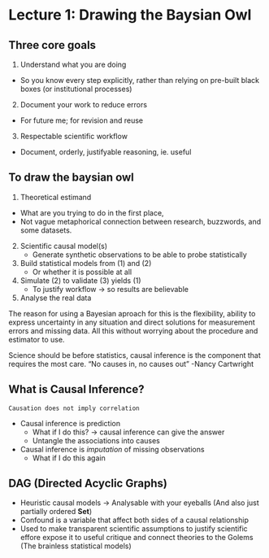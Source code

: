 # Lecture 1: Drawing the Baysian Owl

## Three core goals

 1. Understand what you are doing
   - So you know every step explicitly, rather than relying on pre-built black boxes (or institutional processes)
 2. Document your work to reduce errors
   - For future me; for revision and reuse
 3. Respectable scientific workflow
   - Document, orderly, justifyable reasoning, ie. useful

## To draw the baysian owl

 1. Theoretical estimand
   - What are you trying to do in the first place,
   - Not vague metaphorical connection between research, buzzwords, and some datasets.
 2. Scientific causal model(s)
	- Generate synthetic observations to be able to probe statistically
 3. Build statistical models from (1) and (2)
	- Or whether it is possible at all
 4. Simulate (2) to validate (3) yields (1)
	- To justify workflow -> so results are believable
 5. Analyse the real data

The reason for using a Bayesian aproach for this is the flexibility, ability to express uncertainty in any situation and direct solutions for measurement errors and missing data.
All this without worrying about the procedure and estimator to use.

Science should be before statistics, causal inference is the component that requires the most care. "No causes in, no causes out" -Nancy Cartwright

## What is Causal Inference?
`Causation does not imply correlation`

- Causal inference is prediction
  - What if I do this? -> causal inference can give the answer
  - Untangle the associations into causes
- Causal inference is *imputation* of missing observations
  - What if I do this again

## DAG (Directed Acyclic Graphs)

- Heuristic causal models -> Analysable with your eyeballs (And also just partially ordered **Set**)
- Confound is a variable that affect both sides of a causal relationship
- Used to make transparent scientific assumptions to justify scientific effore expose it to useful critique and connect theories to the Golems (The brainless statistical models)
